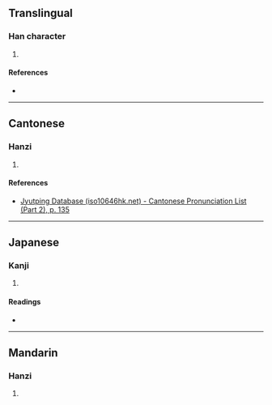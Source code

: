 {{character info/new}}
==Translingual==

===Han character===
{{Han char|rn=78|rad=歹|as=04|sn=8|four=|canj=MNHML|ids=⿰歹斤}}

# {{defn|Han|sort=歹04}}

====References====
* {{Han ref|kx=0579.130|dkj=16382|dj=0971.160|hdz=21382.110|uh=6B7D|ud=27517}}

----

==Cantonese==

===Hanzi===
{{yue-hanzi|jyut=[[zit3]]|y=jit3}}

# {{defn|lang=yue|sort=歹04}}

====References====
* [http://www.iso10646hk.net/jp/document/download.jsp Jyutping Database (iso10646hk.net) - Cantonese Pronunciation List (Part 2), p. 135]

----

==Japanese==

===Kanji===
{{ja-kanji|grade=uc|rs=歹04}}

# {{defn|lang=ja|sort=歹04}}

====Readings====
* {{ja-readings|on=[[せつ]] (setsu), [[せち]] (sechi)|kun=[[わかじに]] (wakajini)}}

----

==Mandarin==

===Hanzi===
{{cmn-hanzi|pin=[[zhé]] ([[zhe2]])|wg=che<sup>2</sup>}}

# {{defn|lang=cmn|sort=歹04}}